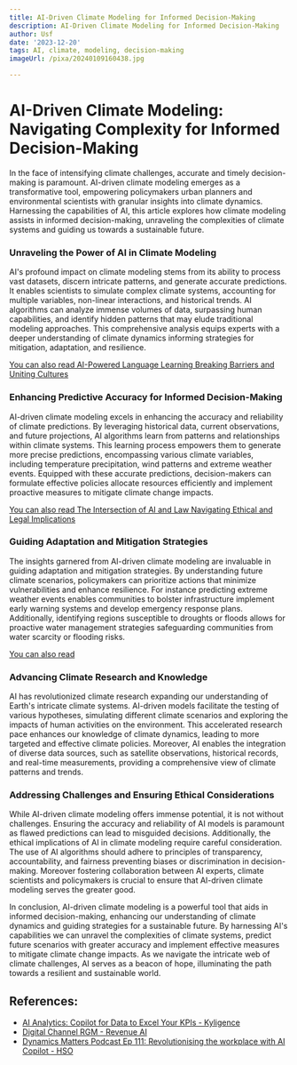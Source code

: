```yaml
---
title: AI-Driven Climate Modeling for Informed Decision-Making
description: AI-Driven Climate Modeling for Informed Decision-Making
author: Usf
date: '2023-12-20'
tags: AI, climate, modeling, decision-making
imageUrl: /pixa/20240109160438.jpg

---
```

# AI-Driven Climate Modeling: Navigating Complexity for Informed Decision-Making

In the face of intensifying climate challenges, accurate and timely decision-making is paramount. AI-driven climate modeling emerges as a transformative tool, empowering policymakers urban planners and  environmental scientists with granular insights into climate dynamics. Harnessing the capabilities  of AI, this  article explores how climate modeling  assists in informed decision-making, unraveling the complexities of climate systems and  guiding us towards a sustainable future.

### Unraveling the Power of AI in Climate Modeling

AI's profound impact on climate modeling stems  from its ability to process vast datasets, discern intricate patterns, and generate  accurate predictions.  It enables scientists to  simulate complex climate systems, accounting for multiple variables, non-linear interactions,  and historical trends. AI algorithms can analyze immense volumes of data, surpassing human capabilities, and identify hidden patterns  that may elude traditional modeling  approaches. This comprehensive analysis equips experts with a deeper understanding of climate dynamics informing  strategies for mitigation, adaptation,  and resilience.

[You can also read AI-Powered  Language Learning  Breaking Barriers  and Uniting Cultures](AI-Powered%20Language%20Learning%20Breaking%20Barriers%20and%20Uniting%20Cultures)


### Enhancing Predictive Accuracy for  Informed Decision-Making

AI-driven climate modeling excels in enhancing the accuracy and reliability of climate predictions. By leveraging historical data, current observations,  and future projections, AI algorithms learn from patterns and relationships within climate systems.  This learning process empowers  them to generate more precise predictions, encompassing various climate variables, including temperature precipitation, wind patterns  and extreme weather events. Equipped with these accurate predictions, decision-makers can formulate effective policies  allocate resources efficiently and implement proactive measures to mitigate climate change impacts.

[You  can also read The Intersection  of AI and Law Navigating Ethical  and Legal Implications](The%20Intersection%20of%20AI%20and%20Law%20Navigating%20Ethical%20and%20Legal%20Implications)


### Guiding Adaptation and Mitigation Strategies

The insights garnered from AI-driven climate modeling are invaluable in guiding adaptation and mitigation strategies. By understanding future climate scenarios, policymakers can prioritize actions  that minimize vulnerabilities  and enhance  resilience. For instance predicting extreme weather events enables communities to bolster infrastructure  implement early warning systems and  develop emergency response plans.  Additionally, identifying regions susceptible to droughts or floods allows for proactive water management strategies safeguarding  communities from water  scarcity or flooding risks.

[You can also read ]()


### Advancing Climate Research and Knowledge

AI has revolutionized climate research expanding our understanding of Earth's intricate climate systems.  AI-driven models facilitate the testing of various hypotheses,  simulating different climate scenarios and exploring the impacts  of human activities on the environment. This accelerated  research pace enhances our knowledge of climate dynamics, leading  to more targeted and effective climate policies. Moreover, AI enables the integration of diverse data sources, such as satellite  observations, historical records, and real-time measurements, providing a comprehensive view of climate patterns and  trends.

### Addressing Challenges and Ensuring Ethical Considerations

While  AI-driven climate modeling offers immense  potential, it is not without challenges. Ensuring the accuracy and reliability of  AI models  is paramount as flawed predictions  can lead to misguided decisions. Additionally, the ethical implications of AI in climate modeling require careful consideration. The use of AI algorithms should adhere to principles of transparency, accountability,  and fairness preventing biases or discrimination in  decision-making. Moreover fostering collaboration between AI  experts, climate scientists and  policymakers is crucial to ensure that AI-driven climate modeling  serves the greater good.

In conclusion, AI-driven climate modeling is  a powerful tool that aids in informed decision-making,  enhancing our understanding of climate dynamics and guiding  strategies for a sustainable future. By harnessing AI's capabilities we can  unravel the complexities of climate systems, predict future scenarios with greater accuracy and implement effective measures to mitigate climate change impacts. As we navigate the intricate  web  of climate challenges,  AI serves as a beacon  of hope, illuminating the path towards a resilient and sustainable world.

## References:
- [AI Analytics: Copilot for Data to Excel Your KPIs - Kyligence](https://kyligence.io/copilot/)
- [Digital Channel RGM - Revenue AI](https://revenue.ai/solutions/digital-channel-rgm/)
- [Dynamics Matters Podcast Ep 111: Revolutionising the workplace with AI Copilot - HSO](https://www.hso.com/podcast/dynamics-matters-podcast-ep-111-revolutionising-the-workplace-with-ai-copilot)
